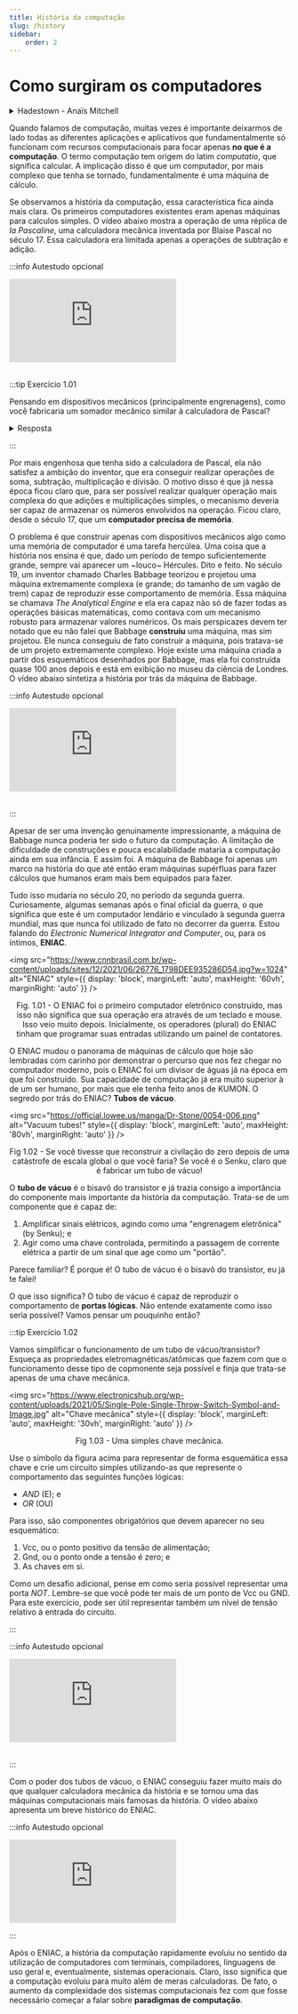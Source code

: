 ```yaml
---
title: História da computação
slug: /history
sidebar:
    order: 2
---
```


# Como surgiram os computadores

<details>
  <summary>Hadestown - Anaïs Mitchell</summary>

  <center>![](https://upload.wikimedia.org/wikipedia/en/b/be/Hadestown_A-Mitchell.jpg)</center>

  Uma semente do que mais tarde viraria o espetáculo da Broadway de mesmo nome,
  Hadestown é um album de folk que reconta a história de Orfeu e Eurídice com
  uma roupagem mais moderna. Os deuses dão vez a um sistema opressor que criou
  um inferno na terra e a "morte" de Eurídice vira o ímpeto de ir para um lugar
  onde se pode ganhar mais dinheiro. 

  Poucos álbuns conseguem mesclar tantos estilos e artistas e ainda assim
  manter uma coesão temática tão forte quanto Hadestown. Menos ainda conseguem
  construir uma narrativa musical, é um album que se ouve quase como uma ópera
  do começo ao fim. Junta isso a uma das histórias de amor mais famosas (e
      trágicas) da história e temos cinema absoluto... em áudio.

  <div style={{ textAlign: 'center' }}>
      <iframe 
          style={{
              display: 'block',
              margin: 'auto',
              width: '100%',
              height: '50vh',
          }}
          src="https://www.youtube.com/embed/JoeqvPuHwO8" 
          frameborder="0" 
          allowFullScreen>
      </iframe>
  </div>
  <br/>

</details>

Quando falamos de computação, muitas vezes é importante deixarmos de lado todas
as diferentes aplicações e aplicativos que fundamentalmente só funcionam com
recursos computacionais para focar apenas **no que é a computação**. O termo
computação tem origem do latim *computatio*, que significa calcular. A
implicação disso é que um computador, por mais complexo que tenha se tornado,
fundamentalmente é uma máquina de cálculo.

Se observamos a história da computação, essa característica fica ainda mais
clara. Os primeiros computadores existentes eram apenas máquinas para calculos
simples. O vídeo abaixo mostra a operação de uma réplica de *la Pascaline*, uma
calculadora mecânica inventada por Blaise Pascal no século 17. Essa calculadora
era limitada apenas a operações de subtração e adição.

:::info Autestudo opcional

<div style={{ textAlign: 'center' }}>
    <iframe 
        style={{
            display: 'block',
            margin: 'auto',
            width: '100%',
            height: '50vh',
        }}
        src="https://www.youtube.com/embed/GX4RQK__fQc" 
        frameborder="0" 
        allowFullScreen>
    </iframe>
</div>
<br/>

:::tip Exercício 1.01

Pensando em dispositivos mecânicos (principalmente engrenagens), como você
fabricaria um somador mecânico similar à calculadora de Pascal?

<details> 

<summary>Resposta</summary>
<p>
Não espere respostas para os exercícios desse material =)

Mas, vai lá, não vou te deixar 100% na mão. Dê uma olhada nesse outro vídeo,
mostrando como a calculadora de Pascal funciona por dentro:
</p>

<div style={{ textAlign: 'center' }}>
    <iframe 
        style={{
            display: 'block',
            margin: 'auto',
            width: '100%',
            height: '50vh',
        }}
        src="https://www.youtube.com/embed/hSl2WFfCTD8" 
        frameborder="0" 
        allowFullScreen>
    </iframe>
</div>

</details>

:::

Por mais engenhosa que tenha sido a calculadora de Pascal, ela não satisfez a
ambição do inventor, que era conseguir realizar operações de soma, subtração,
multiplicação e divisão. O motivo disso é que já nessa época ficou claro que,
para ser possível realizar qualquer operação mais complexa do que adições e
multiplicações simples, o mecanismo deveria ser capaz de armazenar os números
envolvidos na operação. Ficou claro, desde o século 17, que um **computador
precisa de memória**.

O problema é que construir apenas com dispositivos mecânicos algo como uma
memória de computador é uma tarefa hercúlea. Uma coisa que a história nos
ensina é que, dado um período de tempo suficientemente grande, sempre vai
aparecer um ~louco~ Hércules. Dito e feito. No século 19, um inventor chamado
Charles Babbage teorizou e projetou uma máquina extremamente complexa (e
grande; do tamanho de um vagão de trem) capaz de reproduzir esse comportamento
de memória. Essa máquina se chamava *The Analytical Engine* e ela era capaz não
só de fazer todas as operações básicas matemáticas, como contava com um
mecanismo robusto para armazenar valores numéricos. Os mais perspicazes devem
ter notado que eu não falei que Babbage **construiu** uma máquina, mas sim
projetou. Ele nunca conseguiu de fato construir a máquina, pois tratava-se de
um projeto extremamente complexo. Hoje existe uma máquina criada a partir dos
esquemáticos desenhados por Babbage, mas ela foi construída quase 100 anos
depois e está em exibição no museu da ciência de Londres. O vídeo abaixo
sintetiza a história por trás da máquina de Babbage.

:::info Autestudo opcional

<div style={{ textAlign: 'center' }}>
    <iframe 
        style={{
            display: 'block',
            margin: 'auto',
            width: '100%',
            height: '50vh',
        }}
        src="https://www.youtube.com/embed/XSkGY6LchJs" 
        frameborder="0" 
        allowFullScreen>
    </iframe>
</div>
<br/>

:::

Apesar de ser uma invenção genuinamente impressionante, a máquina de Babbage
nunca poderia ter sido o futuro da computação. A limitação de dificuldade de
construções e pouca escalabilidade mataria a computação ainda em sua infância.
E assim foi. A máquina de Babbage foi apenas um marco na história do que até
então eram máquinas supérfluas para fazer cálculos que humanos eram mais bem
equipados para fazer.

Tudo isso mudaria no século 20, no período da segunda guerra. Curiosamente,
algumas semanas após o final oficial da guerra, o que significa que este é um
computador lendário e vinculado à segunda guerra mundial, mas que nunca foi
utilizado de fato no decorrer da guerra. Estou falando do *Electronic Numerical
Integrator and Computer*, ou, para os íntimos, **ENIAC**.

<img 
  src="https://www.cnnbrasil.com.br/wp-content/uploads/sites/12/2021/06/26776_1798DEE935286D54.jpg?w=1024"
  alt="ENIAC"
  style={{ 
    display: 'block',
    marginLeft: 'auto',
    maxHeight: '60vh',
    marginRight: 'auto'
  }} 
/>
<br/>
<p><center>Fig. 1.01 - O ENIAC foi o primeiro computador eletrônico construído, mas isso
não significa que sua operação era através de um teclado e mouse. Isso veio
muito depois. Inicialmente, os operadores (plural) do ENIAC tinham que
programar suas entradas utilizando um painel de contatores. </center></p>


O ENIAC mudou o panorama de máquinas de cálculo que hoje são lembradas com
carinho por demonstrar o percurso que nos fez chegar no computador moderno,
pois o ENIAC foi um divisor de águas já na época em que foi construído. Sua
capacidade de computação já era muito superior à de um ser humano, por mais que
ele tenha feito anos de KUMON. O segredo por trás do ENIAC? **Tubos de vácuo**.

<img 
  src="https://official.lowee.us/manga/Dr-Stone/0054-006.png"
  alt="Vacuum tubes!"
  style={{ 
    display: 'block',
    marginLeft: 'auto',
    maxHeight: '80vh',
    marginRight: 'auto'
  }} 
/>
<br/>
<p><center>Fig 1.02 - Se você tivesse que reconstruir a civilação do zero depois de uma
catástrofe de escala global o que você faria? Se você é o Senku, claro que é
fabricar um tubo de vácuo!</center></p>

O **tubo de vácuo** é o bisavô do transistor e já trazia consigo a importância
do componente mais importante da história da computação. Trata-se de um
componente que é capaz de:

1. Amplificar sinais elétricos, agindo como uma "engrenagem eletrônica" (by
   Senku); e
2. Agir como uma chave controlada, permitindo a passagem de corrente elétrica a
   partir de um sinal que age como um "portão".

Parece familiar? É porque é! O tubo de vácuo é o bisavô do transistor, eu já te
falei!

O que isso significa? O tubo de vácuo é capaz de reproduzir o comportamento de
**portas lógicas**. Não entende exatamente como isso seria possível? Vamos
pensar um pouquinho então?

:::tip Exercício 1.02

Vamos simplificar o funcionamento de um tubo de vácuo/transistor? Esqueça as
propriedades eletromagnéticas/atômicas que fazem com que o funcionamento desse
tipo de copmonente seja possível e finja que trata-se apenas de uma chave
mecânica.

<img 
  src="https://www.electronicshub.org/wp-content/uploads/2021/05/Single-Pole-Single-Throw-Switch-Symbol-and-Image.jpg"
  alt="Chave mecânica"
  style={{ 
    display: 'block',
    marginLeft: 'auto',
    maxHeight: '30vh',
    marginRight: 'auto'
  }} 
/>
<br/>
<p><center>Fig 1.03 - Uma simples chave mecânica.</center></p>

Use o símbolo da figura acima para representar de forma esquemática essa chave
e crie um circuito simples utilizando-as que represente o comportamento das
seguintes funções lógicas:

* *AND* (E); e
* *OR* (OU)

Para isso, são componentes obrigatórios que devem aparecer no seu esquemático:

1. Vcc, ou o ponto positivo da tensão de alimentação;
2. Gnd, ou o ponto onde a tensão é zero; e
3. As chaves em si.

Como um desafio adicional, pense em como seria possível representar uma porta
*NOT*. Lembre-se que você pode ter mais de um ponto de Vcc ou GND. Para este
exercício, pode ser útil representar também um nível de tensão relativo à
entrada do circuito.

:::

:::info Autestudo opcional

<div style={{ textAlign: 'center' }}>
    <iframe 
        style={{
            display: 'block',
            margin: 'auto',
            width: '100%',
            height: '50vh',
        }}
        src="https://www.youtube.com/embed/FU_YFpfDqqA" 
        frameborder="0" 
        allowFullScreen>
    </iframe>
</div>
<br/>

:::


Com o poder dos tubos de vácuo, o ENIAC conseguiu fazer muito mais do que
qualquer calculadora mecânica da história e se tornou uma das máquinas
computacionais mais famosas da história. O vídeo abaixo apresenta um breve
histórico do ENIAC.

:::info Autestudo opcional

<div style={{ textAlign: 'center' }}>
    <iframe 
        style={{
            display: 'block',
            margin: 'auto',
            width: '100%',
            height: '50vh',
        }}
        src="https://www.youtube.com/embed/dy0wpDfnpzo" 
        frameborder="0" 
        allowFullScreen>
    </iframe>
</div>

:::

Após o ENIAC, a história da computação rapidamente evoluiu no sentido da
utilização de computadores com terminais, compiladores, linguagens de uso geral
e, eventualmente, sistemas operacionais. Claro, isso significa que a computação
evoluiu para muito além de meras calculadoras. De fato, o aumento da
complexidade dos sistemas computacionais fez com que fosse necessário começar a
falar sobre **paradigmas de computação**.

